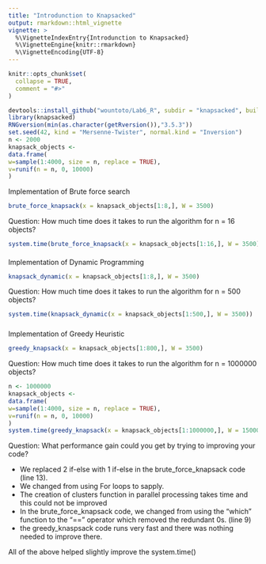 ```yaml
---
title: "Introdunction to Knapsacked"
output: rmarkdown::html_vignette
vignette: >
  %\VignetteIndexEntry{Introdunction to Knapsacked}
  %\VignetteEngine{knitr::rmarkdown}
  %\VignetteEncoding{UTF-8}
---
```


```r
knitr::opts_chunk$set(
  collapse = TRUE,
  comment = "#>"
)
```

```r
devtools::install_github("wountoto/Lab6_R", subdir = "knapsacked", build_vignettes = TRUE)
library(knapsacked)
RNGversion(min(as.character(getRversion()),"3.5.3"))
set.seed(42, kind = "Mersenne-Twister", normal.kind = "Inversion")
n <- 2000
knapsack_objects <-
data.frame(
w=sample(1:4000, size = n, replace = TRUE),
v=runif(n = n, 0, 10000)
)
```


Implementation of Brute force search

```r
brute_force_knapsack(x = knapsack_objects[1:8,], W = 3500)
```

Question: How much time does it takes to run the algorithm for n = 16 objects? 
```r
system.time(brute_force_knapsack(x = knapsack_objects[1:16,], W = 3500))
```

####
Implementation of Dynamic Programming 
```r
knapsack_dynamic(x = knapsack_objects[1:8,], W = 3500)
```
Question: How much time does it takes to run the algorithm for n = 500 objects?
```r
system.time(knapsack_dynamic(x = knapsack_objects[1:500,], W = 3500))
```


###
Implementation of Greedy Heuristic
```r
greedy_knapsack(x = knapsack_objects[1:800,], W = 3500)
```
Question: How much time does it takes to run the algorithm for n = 1000000 objects?
```r
n <- 1000000
knapsack_objects <-
data.frame(
w=sample(1:4000, size = n, replace = TRUE),
v=runif(n = n, 0, 10000)
)
system.time(greedy_knapsack(x = knapsack_objects[1:1000000,], W = 15000))
```


Question: What performance gain could you get by trying to improving your code?

- We replaced 2 if-else with 1 if-else in the brute_force_knapsack code (line 13). 
- We changed from using For loops to sapply. 
- The creation of clusters function in parallel processing takes time and this could not be improved 
- In the brute_force_knapsack code, we changed from using the "which" function to the "==" operator which removed the      redundant 0s. (line 9)
- the greedy_knaspsack code runs very fast and there was nothing needed to improve there. 

All of the above helped slightly improve the system.time()


